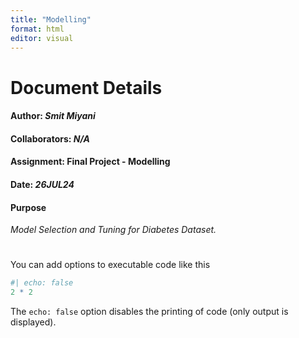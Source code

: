 ```yaml
---
title: "Modelling"
format: html
editor: visual
---
```


# Document Details

#### Author: *Smit Miyani*

#### Collaborators: *N/A*

#### Assignment: Final Project - Modelling

#### Date: *26JUL24*

#### Purpose

*Model Selection and Tuning for Diabetes Dataset.*

# 

You can add options to executable code like this

```r
#| echo: false
2 * 2
```

The `echo: false` option disables the printing of code (only output is displayed).
